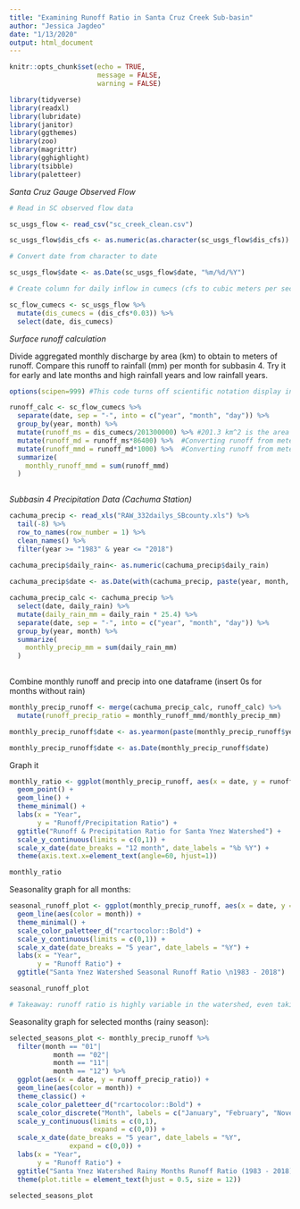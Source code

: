 ```yaml
---
title: "Examining Runoff Ratio in Santa Cruz Creek Sub-basin"
author: "Jessica Jagdeo"
date: "1/13/2020"
output: html_document
---
```


```r
knitr::opts_chunk$set(echo = TRUE,
                      message = FALSE,
                      warning = FALSE)
```


```r

library(tidyverse)
library(readxl)
library(lubridate)
library(janitor)
library(ggthemes)
library(zoo)
library(magrittr)
library(gghighlight)
library(tsibble)
library(paletteer)
```

*Santa Cruz Gauge Observed Flow*
```r

# Read in SC observed flow data

sc_usgs_flow <- read_csv("sc_creek_clean.csv")

sc_usgs_flow$dis_cfs <- as.numeric(as.character(sc_usgs_flow$dis_cfs))

# Convert date from character to date

sc_usgs_flow$date <- as.Date(sc_usgs_flow$date, "%m/%d/%Y")

# Create column for daily inflow in cumecs (cfs to cubic meters per second (cumecs)) 

sc_flow_cumecs <- sc_usgs_flow %>% 
  mutate(dis_cumecs = (dis_cfs*0.03)) %>% 
  select(date, dis_cumecs)

```

*Surface runoff calculation*

Divide aggregated monthly discharge by area (km) to obtain to meters of runoff. 
Compare this runoff to rainfall (mm) per month for subbasin 4.
Try it for early and late months and high rainfall years and low rainfall years.

```r

options(scipen=999) #This code turns off scientific notation display in dataframes

runoff_calc <- sc_flow_cumecs %>% 
  separate(date, sep = "-", into = c("year", "month", "day")) %>% 
  group_by(year, month) %>% 
  mutate(runoff_ms = dis_cumecs/201300000) %>% #201.3 km^2 is the area of the subbasin 4. Converted it to meters to obtain runoff in meters per second.
  mutate(runoff_md = runoff_ms*86400) %>%  #Converting runoff from meters per second to meters per day by multiplying by 86400 seconds in a day
  mutate(runoff_mmd = runoff_md*1000) %>%  #Converting runoff from meters per day to millimeters per day for easy precip comparison
  summarize(
    monthly_runoff_mmd = sum(runoff_mmd)
  ) 
  

```

*Subbasin 4 Precipitation Data (Cachuma Station)*
```r

cachuma_precip <- read_xls("RAW_332dailys_SBcounty.xls") %>%
  tail(-8) %>% 
  row_to_names(row_number = 1) %>% 
  clean_names() %>%
  filter(year >= "1983" & year <= "2018") 
  
cachuma_precip$daily_rain<- as.numeric(cachuma_precip$daily_rain)

cachuma_precip$date <- as.Date(with(cachuma_precip, paste(year, month, day, sep="-")), "%Y-%m-%d")

cachuma_precip_calc <- cachuma_precip %>% 
  select(date, daily_rain) %>% 
  mutate(daily_rain_mm = daily_rain * 25.4) %>% 
  separate(date, sep = "-", into = c("year", "month", "day")) %>%
  group_by(year, month) %>%
  summarize(
    monthly_precip_mm = sum(daily_rain_mm)
  )
         
```

Combine monthly runoff and precip into one dataframe (insert 0s for months without rain)
```r

monthly_precip_runoff <- merge(cachuma_precip_calc, runoff_calc) %>% 
  mutate(runoff_precip_ratio = monthly_runoff_mmd/monthly_precip_mm)

monthly_precip_runoff$date <- as.yearmon(paste(monthly_precip_runoff$year, monthly_precip_runoff$month), "%Y %m")

monthly_precip_runoff$date <- as.Date(monthly_precip_runoff$date)


```

Graph it
```r

monthly_ratio <- ggplot(monthly_precip_runoff, aes(x = date, y = runoff_precip_ratio)) +
  geom_point() +
  geom_line() +
  theme_minimal() +
  labs(x = "Year",
       y = "Runoff/Precipitation Ratio") +
  ggtitle("Runoff & Precipitation Ratio for Santa Ynez Watershed") +
  scale_y_continuous(limits = c(0,1)) +
  scale_x_date(date_breaks = "12 month", date_labels = "%b %Y") +
  theme(axis.text.x=element_text(angle=60, hjust=1))

monthly_ratio

```

Seasonality graph for all months:
```r

seasonal_runoff_plot <- ggplot(monthly_precip_runoff, aes(x = date, y = runoff_precip_ratio)) +
  geom_line(aes(color = month)) +
  theme_minimal() +
  scale_color_paletteer_d("rcartocolor::Bold") +
  scale_y_continuous(limits = c(0,1)) +
  scale_x_date(date_breaks = "5 year", date_labels = "%Y") +
  labs(x = "Year",
       y = "Runoff Ratio") +
  ggtitle("Santa Ynez Watershed Seasonal Runoff Ratio \n1983 - 2018")

seasonal_runoff_plot

# Takeaway: runoff ratio is highly variable in the watershed, even taking into consideration seasonality 

```

Seasonality graph for selected months (rainy season): 
```r

selected_seasons_plot <- monthly_precip_runoff %>% 
  filter(month == "01"|
           month == "02"|
           month == "11"|
           month == "12") %>% 
  ggplot(aes(x = date, y = runoff_precip_ratio)) +
  geom_line(aes(color = month)) +
  theme_classic() +
  scale_color_paletteer_d("rcartocolor::Bold") +
  scale_color_discrete("Month", labels = c("January", "February", "November", "December")) +
  scale_y_continuous(limits = c(0,1),
                     expand = c(0,0)) +
  scale_x_date(date_breaks = "5 year", date_labels = "%Y",
               expand = c(0,0)) +
  labs(x = "Year",
       y = "Runoff Ratio") +
  ggtitle("Santa Ynez Watershed Rainy Months Runoff Ratio (1983 - 2018)") +
  theme(plot.title = element_text(hjust = 0.5, size = 12))

selected_seasons_plot

```
